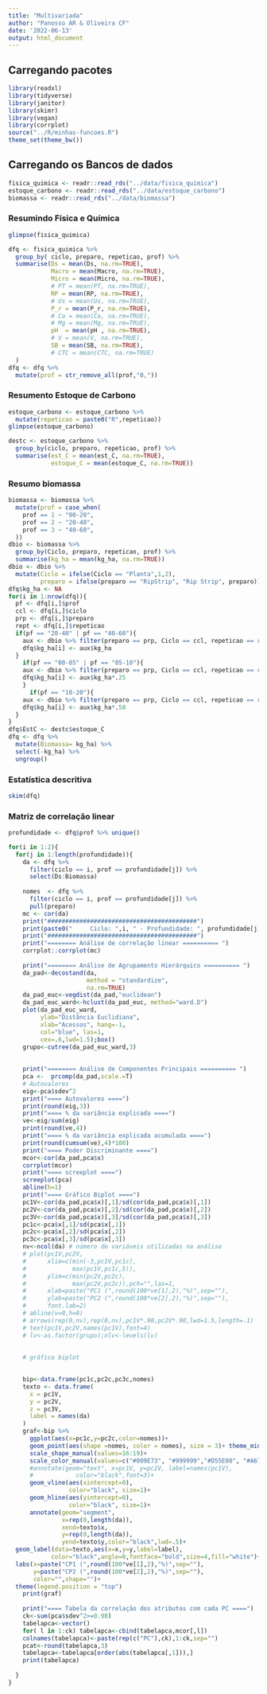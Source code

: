 ```yaml
---
title: "Multivariada"
author: "Panosso AR & Oliveira CF"
date: '2022-06-13'
output: html_document
---
```

## Carregando pacotes
```r
library(readxl)
library(tidyverse)
library(janitor)
library(skimr)
library(vegan)
library(corrplot)
source("../R/minhas-funcoes.R")
theme_set(theme_bw())
```

## Carregando os Bancos de dados
```r
fisica_quimica <- readr::read_rds("../data/fisica_quimica")
estoque_carbono <- readr::read_rds("../data/estoque_carbono")
biomassa <- readr::read_rds("../data/biomassa")
```


### Resumindo Física e Química
```r
glimpse(fisica_quimica)

dfq <- fisica_quimica %>% 
  group_by( ciclo, preparo, repeticao, prof) %>%
  summarise(Ds = mean(Ds, na.rm=TRUE),
            Macro = mean(Macro, na.rm=TRUE),
            Micro = mean(Micro, na.rm=TRUE),
            # PT = mean(PT, na.rm=TRUE),
            RP = mean(RP, na.rm=TRUE),
            # Us = mean(Us, na.rm=TRUE),
            P_r = mean(P_r, na.rm=TRUE),
            # Ca = mean(Ca, na.rm=TRUE),
            # Mg = mean(Mg, na.rm=TRUE),
            pH  = mean(pH , na.rm=TRUE),
            # V = mean(V, na.rm=TRUE),
            SB = mean(SB, na.rm=TRUE),
            # CTC = mean(CTC, na.rm=TRUE)
  )
dfq <- dfq %>% 
  mutate(prof = str_remove_all(prof,"0,"))
```


### Resumento Estoque de Carbono
```r
estoque_carbono <- estoque_carbono %>% 
  mutate(repeticao = paste0("R",repeticao))
glimpse(estoque_carbono)

destc <- estoque_carbono %>% 
  group_by(ciclo, preparo, repeticao, prof) %>%
  summarise(est_C = mean(est_C, na.rm=TRUE),
            estoque_C = mean(estoque_C, na.rm=TRUE))
```

### Resumo biomassa
```r
biomassa <- biomassa %>% 
  mutate(prof = case_when(
    prof == 1 ~ "00-20",
    prof == 2 ~ "20-40",
    prof == 3 ~ "40-60",
  ))
dbio <- biomassa %>% 
  group_by(Ciclo, preparo, repeticao, prof) %>%
  summarise(kg_ha = mean(kg_ha, na.rm=TRUE))
dbio <- dbio %>% 
  mutate(Ciclo = ifelse(Ciclo == "Planta",1,2),
         preparo = ifelse(preparo == "RipStrip", "Rip Strip", preparo))
dfq$kg_ha <- NA
for(i in 1:nrow(dfq)){
  pf <- dfq[i,]$prof
  ccl <- dfq[i,]$ciclo
  prp <- dfq[i,]$preparo
  rept <- dfq[i,]$repeticao
  if(pf == "20-40" | pf == "40-60"){
    aux <- dbio %>% filter(preparo == prp, Ciclo == ccl, repeticao == rept, prof == pf)
    dfq$kg_ha[i] <- aux$kg_ha
  }
    if(pf == "00-05" | pf == "05-10"){
    aux <- dbio %>% filter(preparo == prp, Ciclo == ccl, repeticao == rept, prof == "00-20")
    dfq$kg_ha[i] <- aux$kg_ha*.25
    }
      if(pf == "10-20"){
    aux <- dbio %>% filter(preparo == prp, Ciclo == ccl, repeticao == rept, prof == "00-20")
    dfq$kg_ha[i] <- aux$kg_ha*.50
  }
}
dfq$EstC <- destc$estoque_C
dfq <- dfq %>% 
  mutate(Biomassa= kg_ha) %>% 
  select(-kg_ha) %>% 
  ungroup()
```

### Estatística descritiva
```r
skim(dfq)
```

### Matriz de correlação linear
```r
profundidade <- dfq$prof %>% unique()

for(i in 1:2){
  for(j in 1:length(profundidade)){
    da <- dfq %>% 
      filter(ciclo == i, prof == profundidade[j]) %>% 
      select(Ds:Biomassa)
    
    nomes  <- dfq %>% 
      filter(ciclo == i, prof == profundidade[j]) %>% 
      pull(preparo)
    mc <- cor(da)
    print("##########################################")
    print(paste0("     Ciclo: ",i, " - Profundidade: ", profundidade[j]))
    print("##########################################")
    print("======== Análise de correlação linear ========== ")
    corrplot::corrplot(mc)
    
    print("======== Análise de Agrupamento Hierárquico ========== ")
    da_pad<-decostand(da, 
                      method = "standardize",
                      na.rm=TRUE)
    da_pad_euc<-vegdist(da_pad,"euclidean") 
    da_pad_euc_ward<-hclust(da_pad_euc, method="ward.D")
    plot(da_pad_euc_ward, 
         ylab="Distância Euclidiana",
         xlab="Acessos", hang=-1,
         col="blue", las=1,
         cex=.6,lwd=1.5);box()
    grupo<-cutree(da_pad_euc_ward,3)
    
    
    print("======== Análise de Componentes Principais ========== ")
    pca <-  prcomp(da_pad,scale.=T)
    # Autovalores
    eig<-pca$sdev^2
    print("==== Autovalores ====")
    print(round(eig,3))
    print("==== % da variância explicada ====")
    ve<-eig/sum(eig)
    print(round(ve,4))
    print("==== % da variância explicada acumulada ====")
    print(round(cumsum(ve),4)*100)
    print("==== Poder Discriminante ====")
    mcor<-cor(da_pad,pca$x)
    corrplot(mcor)
    print("==== screeplot ====")
    screeplot(pca)
    abline(h=1)
    print("==== Gráfico Biplot ====")
    pc1V<-cor(da_pad,pca$x)[,1]/sd(cor(da_pad,pca$x)[,1])
    pc2V<-cor(da_pad,pca$x)[,2]/sd(cor(da_pad,pca$x)[,2])
    pc3V<-cor(da_pad,pca$x)[,3]/sd(cor(da_pad,pca$x)[,3])
    pc1c<-pca$x[,1]/sd(pca$x[,1])
    pc2c<-pca$x[,2]/sd(pca$x[,2])
    pc3c<-pca$x[,3]/sd(pca$x[,3])
    nv<-ncol(da) # número de variáveis utilizadas na análise
    # plot(pc1V,pc2V,
    #      xlim=c(min(-3,pc1V,pc1c),
    #             max(pc1V,pc1c,5)),
    #      ylim=c(min(pc2V,pc2c),
    #             max(pc2V,pc2c)),pch="",las=1,
    #      xlab=paste("PC1 (",round(100*ve[1],2),"%)",sep=""),
    #      ylab=paste("PC2 (",round(100*ve[2],2),"%)",sep=""),
    #      font.lab=2)
    # abline(v=0,h=0)
    # arrows(rep(0,nv),rep(0,nv),pc1V*.90,pc2V*.90,lwd=1.5,length=.1)
    # text(pc1V,pc2V,names(pc1V),font=4)
    # lv<-as.factor(grupo);nlv<-levels(lv)
    
    
    # gráfico biplot
    

    bip<-data.frame(pc1c,pc2c,pc3c,nomes)
    texto <- data.frame(
      x = pc1V,
      y = pc2V,
      z = pc3V,
      label = names(da)
    )
    graf<-bip %>% 
      ggplot(aes(x=pc1c,y=pc2c,color=nomes))+
      geom_point(aes(shape =nomes, color = nomes), size = 3)+ theme_minimal()+
      scale_shape_manual(values=16:19)+
      scale_color_manual(values=c("#009E73", "#999999","#D55E00", "#A6761D"))+
      #annotate(geom="text", x=pc1V, y=pc2V, label=names(pc1V),
      #            color="black",font=3)+
      geom_vline(aes(xintercept=0),
                 color="black", size=1)+
      geom_hline(aes(yintercept=0),
                 color="black", size=1)+
      annotate(geom="segment",
               x=rep(0,length(da)),
               xend=texto$x,
               y=rep(0,length(da)),
               yend=texto$y,color="black",lwd=.5)+
  geom_label(data=texto,aes(x=x,y=y,label=label),
            color="black",angle=0,fontface="bold",size=4,fill="white")+
  labs(x=paste("CP1 (",round(100*ve[1],2),"%)",sep=""),
       y=paste("CP2 (",round(100*ve[2],2),"%)",sep=""),
       color="",shape="")+
  theme(legend.position = "top")
    print(graf)
    
    print("==== Tabela da correlação dos atributos com cada PC ====")
    ck<-sum(pca$sdev^2>=0.98)
    tabelapca<-vector()
    for( l in 1:ck) tabelapca<-cbind(tabelapca,mcor[,l])
    colnames(tabelapca)<-paste(rep(c("PC"),ck),1:ck,sep="")
    pcat<-round(tabelapca,3)
    tabelapca<-tabelapca[order(abs(tabelapca[,1])),]
    print(tabelapca)
    
  }
}
```



